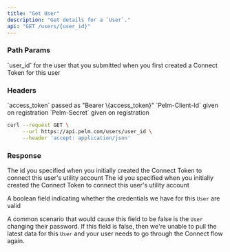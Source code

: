 ```yaml
---
title: "Get User"
description: "Get details for a `User`."
api: "GET /users/{user_id}"
---
```


### Path Params

<ParamField path="user_id" type="string" required>
  `user_id` for the user that you submitted when you first created a Connect Token for
  this user
</ParamField>

### Headers

<ParamField header="Authorization" type="string" required>
  `access_token` passed as "Bearer \{access_token}"
</ParamField>

<ParamField header="Pelm-Client-Id" type="string" required>
  `Pelm-Client-Id` given on registration
</ParamField>

<ParamField header="Pelm-Secret" type="string" required>
  `Pelm-Secret` given on registration
</ParamField>

<RequestExample>

```bash cURL
curl --request GET \
     --url https://api.pelm.com/users/user_id \
     --header 'accept: application/json'
```

</RequestExample>

### Response

<ResponseField name="id" type="string">
  The id you specified when you initially created the Connect Token
  to connect this user's utility account
</ResponseField>

<ResponseField name="utility" type="object">
  <Expandable>
    <ResponseField name="id" type="number"></ResponseField>
    <ResponseField name="full_name" type="string"></ResponseField>
  </Expandable>
</ResponseField>

<ResponseField name="utility_username" type="string">
  The id you specified when you initially created the Connect Token
  to connect this user's utility account
</ResponseField>

<ResponseField name="credentials_valid" type="boolean">

A boolean field indicating whether the credentials we have for this `User` are
valid

A common scenario that would cause this field to be false is the
`User` changing their password. If this field is false, then we're unable to
pull the latest data for this `User` and your user needs to go through the
Connect flow again.

</ResponseField>
